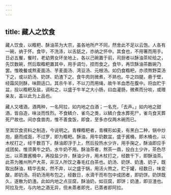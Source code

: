 ```yaml
---
---
---
```

title: 藏人之饮食
---



藏人饮食，以糌粑、酥油茶为大宗，虽各地所产不同，然舍此不足以云饱。人各有一碗，纳于怀。食毕，不洗涤，以舌舐之，亦纳之怀中。其食也，不用箸而用手。日必五餐，餐时，老幼男女环坐地上，各以己碗置于前，司厨者以酥油茶轮给之，先饮数碗，然后取糌粑置其中，用手调匀，捏而食之。食毕，再饮酥油茶数碗乃罢。惟晚餐或熬麦面汤、芋麦面汤、湾豆汤、元根汤。如仍食糌粑，亦须熬野菜汤下之，或以奶汤、奶饼、奶渣下之。食牛肉则微煮，不熟也。牛之四腿，悬于壁，经霜风则酥，味颇适口。其杀牛羊，不以刀而用绳，故牛羊血悉在腹中。将血贮于盆，投以糌粑及盐，调和之，以盛于牛羊之大小肠，曰血灌肠，微煮而分啖，或赠亲友，盖以此为上品也。

藏人又嗜酒，酒两种，一名阿拉，如内地之白酒；一名充，「去声。」如内地之甜酒，皆自造，味淡而性烈。不食鳞介、雀鸟之类，以鳞介食水葬死尸，雀鸟食天葬死尸故也。间亦食兽肉，惟不善食饭，即食，至多亦仅两木碗而已。

至其饮食资料之制造，今说明之。青稞糌粑者，青稞形如麦，有黑白二种，锅中炒炮，磨而成面，不过罗，即为糌粑。酥油，用牛奶数盆，盛于酱桶，即木桶也，以木杖打之，经千数百下，酥油即浮于上，然后投热水少许，用手掬之，酥油即应手成团矣。惟须黄牛之奶，水牛奶不用。酥油茶者，熬茶一鼎，投白土少许，茶色尽出，以茶置酱桶中，再投盐少许，酥油少许，用木杖打之，经数千下，即酥油茶。此茶为雅州所产大茶，非汉人所饮之春毛红白茶也。奶汤、奶饼、奶渣、奶子，既取出酥油，精华去矣，然不弃，以之盛于锅，用活火熬之，贮于罐，经数日，味变酸，即奶汤。将奶汤用布包之，经数日，水滴干而布包中成团者，即奶饼。奶饼既久，遂散为奶渣。此如内地之点豆腐，酥油奶，如豆腐，即饼；奶渣，即豆渣也。阿拉及充，与内地之酒无异，但未蒸者即充，已蒸者即阿拉。